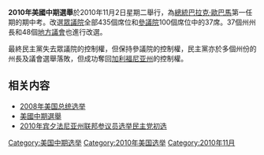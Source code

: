 {{Expand language|1=en|time=2021-05-13T06:01:52+00:00}}
{{expand|time=2010-11-04T11:00:03+00:00}}
{{infobox
| title = 2010年{{USA}}選舉
| headerstyle = background-color:#ddd
| data1 = '''[[美國中期選舉|中期選舉]]'''
| label2 = 選舉日
| data2 = 11月2日
| header3 = {{link-en|2010年美國參議院選舉|2010 United States Senate elections|參議院選舉}}
| label4 = 改選席位
| data4 = 第三組34席（+補選3席）
| label5 = 多數席位政黨
| data5 = 民主黨
| label6 = 席位變化
| data6 = 共和黨 +6
| data7 = [[File:2010_Senate_election_results_map.svg|350px]]
| data8 = '<div style="text-align: left;">{{legend|#94C6DF|民主黨連任}}{{legend|#F38883|共和黨連任}}{{legend|#CA001A|共和黨新增}}{{legend|#d3d3d3|無選舉}}
| header9 = {{link-en|2010年美國眾議院選舉|2010 United States House of Representatives elections|眾議院選舉}}
| label10 = 改選席位
| data10 = 全部435個席位（+6個無表決權席位中的5個）
| label11 = 多數席位政黨
| data11 = 共和黨
| label12 = 席位變化
| data12 = 共和黨 +63
| data13 = [[File:2010_House_elections.svg|350px]]
| data14 = <div style="text-align: left;">{{legend|#94C6DF|民主黨連任}}{{legend|#0272B1|民主黨新增}}{{legend|#F48984|共和黨連任}}{{legend|#CB001A|共和黨新增}}</div>
| header15 = {{link-en|2010年美國州長選舉|United States gubernatorial elections, 2010|州長選舉}}
| label16 = 改選數量
| data16 = 39個（37個州份，2個海外領土）
| label17 = 席位變化
| data17 = 共和黨 +6
| data18 = [[File:2010_United_States_gubernatorial_elections_results_map.svg|350px]]
| data19 = <div style="text-align: left;">{{legend|#94C6DF|民主黨連任}}{{legend|#0772B1|民主黨新增}}{{legend|#F38883|共和黨連任}}{{legend|#CA001A|共和黨新增}}{{legend|#666666|無黨籍新增}}{{legend|#d5d3d5|無選舉}}
}}
'''2010年美國中期選舉'''於2010年11月2日星期二舉行，為[[美國總統|總統]][[巴拉克·歐巴馬|巴拉克·歐巴馬]]第一任期的期中考。改選[[美國眾議院|眾議院]]全部435個席位和[[美國參議院|參議院]]100個席位中的37席。37個州州長和48個[[地方議會|地方議會]]也進行改選。

最終民主黨失去眾議院的控制權，但保持參議院的控制權，民主黨亦於多個州份的州長及議會選舉落敗，但成功奪回[[加利福尼亚州|加利福尼亚州]]的控制權。

== 相关内容 ==
* [[2008年美国总统选举|2008年美国总统选举]]
* [[美國中期選舉|美國中期選舉]]
* [[2010年宾夕法尼亚州联邦参议员选举民主党初选|2010年宾夕法尼亚州联邦参议员选举民主党初选]]

{{美國選舉}}

[[Category:美国中期选举|Category:美国中期选举]]
[[Category:2010年美国选举|Category:2010年美国选举]]
[[Category:2010年11月|Category:2010年11月]]
